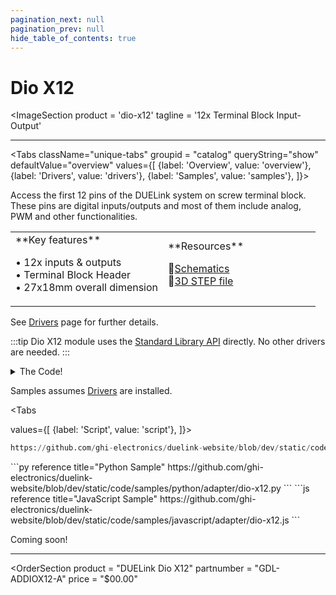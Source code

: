 ```yaml
---
pagination_next: null
pagination_prev: null
hide_table_of_contents: true
---
```



# Dio X12

<ImageSection
    product = 'dio-x12'
    tagline = '12x Terminal Block Input-Output'
></ImageSection>

---
  
<Tabs className="unique-tabs" groupid = "catalog" queryString="show" defaultValue="overview"
  values={[
    {label: 'Overview', value: 'overview'},
    {label: 'Drivers', value: 'drivers'},
    {label: 'Samples', value: 'samples'},
  ]}>

<TabItem value="overview">
Access the first 12 pins of the DUELink system on screw terminal block. These pins are digital inputs/outputs and most of them include analog, PWM and other functionalities.

<table><td width='50%'>
**Key features**

• 12x inputs & outputs<br/>
• Terminal Block Header<br/>
• 27x18mm overall dimension<br/>

</td><td width='50%'>
**Resources**

📄[Schematics](pathname:///sch/gdl-addiox12-a.pdf)<br/>
🔩[3D STEP file](pathname:///3d/gdl-addiox12-a.step)<br/>

</td></table>
</TabItem>

<TabItem value="drivers">

See [Drivers](../../engine/drivers) page for further details.

:::tip
Dio X12 module uses the [Standard Library API](../../engine/stdlib) directly. No other drivers are needed.
:::

<details>
  <summary>The Code!</summary>


```py reference title="No Driver"
https://github.com/ghi-electronics/duelink-website/blob/dev/static/code/drivers/adapter/dio-x12.txt
```

</details>
</TabItem>

<TabItem value="samples">

Samples assumes [Drivers](../../engine/drivers) are installed.

<Tabs

  values={[
    {label: 'Script', value: 'script'},
]}>

<TabItem value="script">

```py reference title="Script Sample"
https://github.com/ghi-electronics/duelink-website/blob/dev/static/code/samples/script/adapter/dio-x12.txt
```
</TabItem>

<TabItem value="py">
```py reference title="Python Sample"
https://github.com/ghi-electronics/duelink-website/blob/dev/static/code/samples/python/adapter/dio-x12.py
```
</TabItem>

<TabItem value="js">
```js reference title="JavaScript Sample"
https://github.com/ghi-electronics/duelink-website/blob/dev/static/code/samples/javascript/adapter/dio-x12.js
```

</TabItem>

</Tabs>

</TabItem>

<TabItem value="projects">Coming soon!</TabItem>

</Tabs>

---

<OrderSection
    product = "DUELink Dio X12"
    partnumber = "GDL-ADDIOX12-A"
    price = "$00.00"
></OrderSection>


